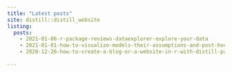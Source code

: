 ```yaml
---
title: "Latest posts"
site: distill::distill_website
listing: 
  posts:
    - 2021-01-06-r-package-reviews-dataexplorer-explore-your-data
    - 2021-01-01-how-to-visualize-models-their-assumptions-and-post-hocs
    - 2020-12-26-how-to-create-a-blog-or-a-website-in-r-with-distill-package
    
---
```

